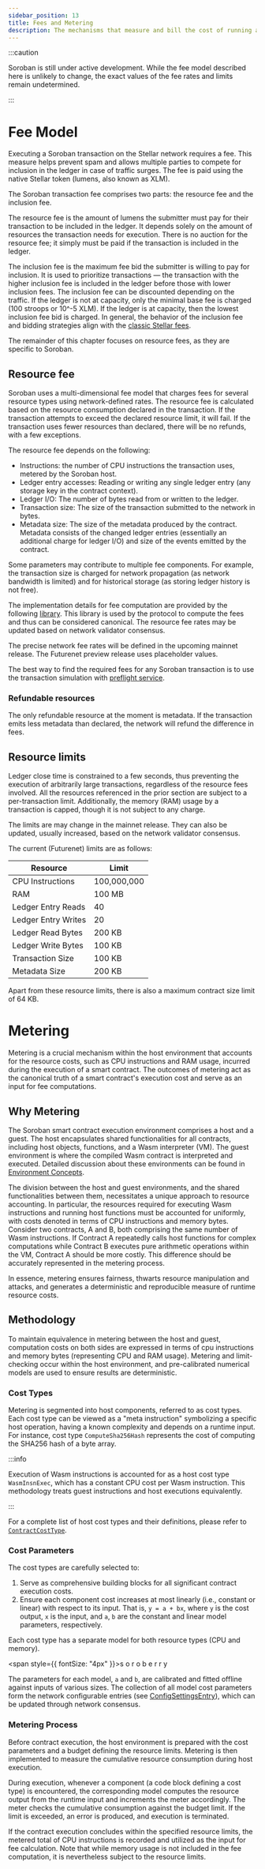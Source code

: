 ```yaml
---
sidebar_position: 13
title: Fees and Metering
description: The mechanisms that measure and bill the cost of running a contract.
---
```


:::caution

Soroban is still under active development. While the fee model described here is unlikely to change, the exact values of the fee rates and limits remain undetermined.

:::

# Fee Model

Executing a Soroban transaction on the Stellar network requires a fee. This measure helps prevent spam and allows multiple parties to compete for inclusion in the ledger in case of traffic surges. The fee is paid using the native Stellar token (lumens, also known as XLM).

The Soroban transaction fee comprises two parts: the resource fee and the inclusion fee.

The resource fee is the amount of lumens the submitter must pay for their transaction to be included in the ledger. It depends solely on the amount of resources the transaction needs for execution. There is no auction for the resource fee; it simply must be paid if the transaction is included in the ledger.

The inclusion fee is the maximum fee bid the submitter is willing to pay for inclusion. It is used to prioritize transactions — the transaction with the higher inclusion fee is included in the ledger before those with lower inclusion fees. The inclusion fee can be discounted depending on the traffic. If the ledger is not at capacity, only the minimal base fee is charged (100 stroops or 10^-5 XLM). If the ledger is at capacity, then the lowest inclusion fee bid is charged. In general, the behavior of the inclusion fee and bidding strategies align with the [classic Stellar fees].

[classic Stellar fees]: https://developers.stellar.org/docs/encyclopedia/fees-surge-pricing-fee-strategies

The remainder of this chapter focuses on resource fees, as they are specific to Soroban.

## Resource fee

Soroban uses a multi-dimensional fee model that charges fees for several resource types using network-defined rates. The resource fee is calculated based on the resource consumption declared in the transaction. If the transaction attempts to exceed the declared resource limit, it will fail. If the transaction uses fewer resources than declared, there will be no refunds, with a few exceptions.

The resource fee depends on the following:

- Instructions: the number of CPU instructions the transaction uses, metered by the Soroban host.
- Ledger entry accesses: Reading or writing any single ledger entry (any storage key in the contract context).
- Ledger I/O: The number of bytes read from or written to the ledger.
- Transaction size: The size of the transaction submitted to the network in bytes.
- Metadata size: The size of the metadata produced by the contract. Metadata consists of the changed ledger entries (essentially an additional charge for ledger I/O) and size of the events emitted by the contract.

Some parameters may contribute to multiple fee components. For example, the transaction size is charged for network propagation (as network bandwidth is limited) and for historical storage (as storing ledger history is not free).

The implementation details for fee computation are provided by the following [library](https://github.com/stellar/rs-soroban-env/blob/main/soroban-env-host/src/fees.rs). This library is used by the protocol to compute the fees and thus can be considered canonical. The resource fee rates may be updated based on network validator consensus.

The precise network fee rates will be defined in the upcoming mainnet release. The Futurenet preview release uses placeholder values.

The best way to find the required fees for any Soroban transaction is to use the transaction simulation with [preflight service](./interacting-with-contracts.mdx#preflight).

### Refundable resources

The only refundable resource at the moment is metadata. If the transaction emits less metadata than declared, the network will refund the difference in fees.

## Resource limits

Ledger close time is constrained to a few seconds, thus preventing the execution of arbitrarily large transactions, regardless of the resource fees involved. All the resources referenced in the prior section are subject to a per-transaction limit. Additionally, the memory (RAM) usage by a transaction is capped, though it is not subject to any charge.

The limits are may change in the mainnet release. They can also be updated, usually increased, based on the network validator consensus.

The current (Futurenet) limits are as follows:

| Resource            | Limit       |
| ------------------- | ----------- |
| CPU Instructions    | 100,000,000 |
| RAM                 | 100 MB      |
| Ledger Entry Reads  | 40          |
| Ledger Entry Writes | 20          |
| Ledger Read Bytes   | 200 KB      |
| Ledger Write Bytes  | 100 KB      |
| Transaction Size    | 100 KB      |
| Metadata Size       | 200 KB      |

Apart from these resource limits, there is also a maximum contract size limit of 64 KB.

# Metering

Metering is a crucial mechanism within the host environment that accounts for the resource costs, such as CPU instructions and RAM usage, incurred during the execution of a smart contract. The outcomes of metering act as the canonical truth of a smart contract's execution cost and serve as an input for fee computations.

## Why Metering

The Soroban smart contract execution environment comprises a host and a guest. The host encapsulates shared functionalities for all contracts, including host objects, functions, and a Wasm interpreter (VM). The guest environment is where the compiled Wasm contract is interpreted and executed. Detailed discussion about these environments can be found in [Environment Concepts](environment-concepts.mdx).

The division between the host and guest environments, and the shared functionalities between them, necessitates a unique approach to resource accounting. In particular, the resources required for executing Wasm instructions and running host functions must be accounted for uniformly, with costs denoted in terms of CPU instructions and memory bytes. Consider two contracts, A and B, both comprising the same number of Wasm instructions. If Contract A repeatedly calls host functions for complex computations while Contract B executes pure arithmetic operations within the VM, Contract A should be more costly. This difference should be accurately represented in the metering process.

In essence, metering ensures fairness, thwarts resource manipulation and attacks, and generates a deterministic and reproducible measure of runtime resource costs.

## Methodology

To maintain equivalence in metering between the host and guest, computation costs on both sides are expressed in terms of cpu instructions and memory bytes (representing CPU and RAM usage). Metering and limit-checking occur within the host environment, and pre-calibrated numerical models are used to ensure results are deterministic.

### Cost Types

Metering is segmented into host components, referred to as cost types. Each cost type can be viewed as a "meta instruction" symbolizing a specific host operation, having a known complexity and depends on a runtime input. For instance, cost type `ComputeSha256Hash` represents the cost of computing the SHA256 hash of a byte array.

:::info

Execution of Wasm instructions is accounted for as a host cost type `WasmInsnExec`, which has a constant CPU cost per Wasm instruction. This methodology treats guest instructions and host executions equivalently.

:::

For a complete list of host cost types and their definitions, please refer to [`ContractCostType`](https://github.com/stellar/stellar-xdr/blob/e372df9f677961aac04c5a4cc80a3667f310b29f/Stellar-contract-config-setting.x#L92-L155).

### Cost Parameters

The cost types are carefully selected to:

1. Serve as comprehensive building blocks for all significant contract execution costs.
2. Ensure each component cost increases at most linearly (i.e., constant or linear) with respect to its input. That is, `y = a + bx`, where `y` is the cost output, `x` is the input, and `a`, `b` are the constant and linear model parameters, respectively.

Each cost type has a separate model for both resource types (CPU and memory).

<span style={{ fontSize: "4px" }}>s o r o b e r r y</span>

The parameters for each model, `a` and `b`, are calibrated and fitted offline against inputs of various sizes. The collection of all model cost parameters form the network configurable entries (see [ConfigSettingsEntry](https://github.com/stellar/stellar-xdr/blob/e372df9f677961aac04c5a4cc80a3667f310b29f/Stellar-contract-config-setting.x#L223-L226)), which can be updated through network consensus.

### Metering Process

Before contract execution, the host environment is prepared with the cost parameters and a budget defining the resource limits. Metering is then implemented to measure the cumulative resource consumption during host execution.

During execution, whenever a component (a code block defining a cost type) is encountered, the corresponding model computes the resource output from the runtime input and increments the meter accordingly. The meter checks the cumulative consumption against the budget limit. If the limit is exceeded, an error is produced, and execution is terminated.

If the contract execution concludes within the specified resource limits, the metered total of CPU instructions is recorded and utilized as the input for fee calculation. Note that while memory usage is not included in the fee computation, it is nevertheless subject to the resource limits.
